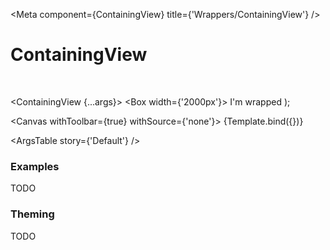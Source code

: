 

<Meta
  component={ContainingView}
  title={'Wrappers/ContainingView'}
/>

# ContainingView

<br/>

  <ContainingView {...args}>
    <Box variant='card'>
      <Box width={'2000px'}>
        <Text>I'm wrapped</Text>
      </Box>
    </Box>
  </ContainingView>
);

<Canvas withToolbar={true} withSource={'none'}>
  <Story name='Default' args={{}}>
    {Template.bind({})}
  </Story>
</Canvas>

<ArgsTable story={'Default'} />

### Examples

TODO

### Theming

TODO
